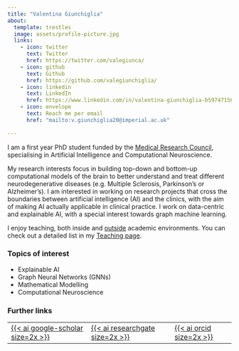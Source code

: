 ```yaml
---
title: "Valentina Giunchiglia"
about:
  template: trestles
  image: assets/profile-picture.jpg
  links:
    - icon: twitter
      text: Twitter
      href: https://twitter.com/valegiunca/
    - icon: github
      text: Github
      href: https://github.com/valegiunchiglia/
    - icon: linkedin
      text: LinkedIn
      href: https://www.linkedin.com/in/valentina-giunchiglia-b59747150/
    - icon: envelope
      text: Reach me per email
      href: "mailto:v.giunchiglia20@imperial.ac.uk"
      
---
```


I am a first year PhD student funded by the [Medical Research Council](https://www.imperial.ac.uk/multisci-mrc-dtp/), specialising in Artificial Intelligence and Computational Neuroscience.

My research interests focus in building top-down and bottom-up computational models of the brain to better understand and treat different neurodegenerative diseases (e.g. Multiple Sclerosis, Parkinson’s or Alzheimer’s). I am interested in working on research projects that cross the boundaries between artificial intelligence (AI) and the clinics, with the aim of making AI actually applicable in clinical practice. I work on data-centric and explainable AI, with a special interest towards graph machine learning. 

I enjoy teaching, both inside and [outside](https://girlswhoml.com/) academic environments.
You can check out a detailed list in my [Teaching page](/teaching.qmd).


### Topics of interest

- Explainable AI
- Graph Neural Networks (GNNs)
- Mathematical Modelling
- Computational Neuroscience


### Further links

<table width="60%" align="center">
    <tr>
        <td>
            <a href="https://scholar.google.com/citations?user=p87Sl34AAAAJ&hl=en"> {{< ai google-scholar size=2x >}} </a>
        </td>
        <td>
            <a href="https://www.researchgate.net/profile/Valentina-Giunchiglia"> {{< ai researchgate size=2x >}} </a>
        </td>
        <td>
            <a href="https://orcid.org/0000-0002-2165-7840"> {{< ai orcid size=2x >}} </a>
        </td>
    </tr>
</table>
